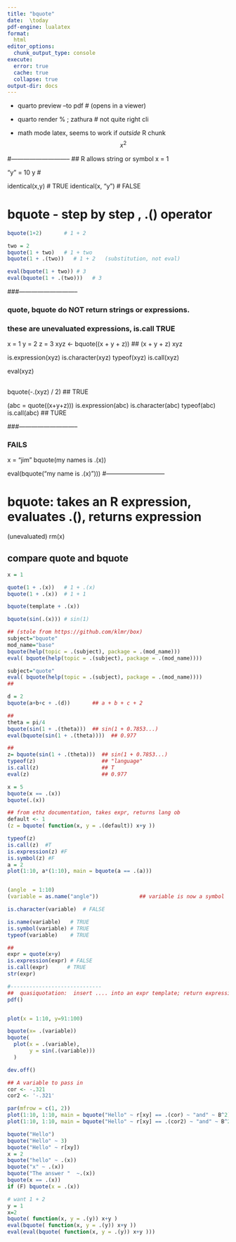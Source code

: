 ```yaml
---
title: "bquote"
date:  \today 
pdf-engine: lualatex
format:
  html
editor_options: 
  chunk_output_type: console
execute: 
  error: true
  cache: true
  collapse: true
output-dir: docs
---
```


<!--
For PDF
  pdf:
    toc: false
    toc_depth:  4   
    number-sections: false
    colorlinks: true
    keep_tex:  false
    include-in-header: 
      text: |
        \usepackage[top=.5in, bottom=.5in, left=.5in, right=.5in]{geometry}
        \usepackage{amsmath,amssymb,amstext,amsfonts}
        \usepackage{lipsum}
        \usepackage{setspace}
#format:
#  pdf: 
#    include-in-header: 
-->


\section{To run:}

- quarto preview <file> --to pdf    # (opens in a viewer)
- quarto render %	; zathura         # not quite right cli

- math mode latex,  seems to work if *outside* R chunk
$$
x^2
$$


#-----------------------------
##  R allows string or symbol
x = 1

"y" = 10
y       # 


identical(x,y) # TRUE
identical(x, "y") # FALSE

# bquote - step by step ,   .() operator
```r

bquote(1+2)       # 1 + 2

two = 2
bquote(1 + two)   # 1 + two
bquote(1 + .(two))   # 1 + 2   (substitution, not eval)

eval(bquote(1 + two)) # 3 
eval(bquote(1 + .(two)))   # 3 

```

###-----------------------------

###  quote, bquote do NOT return strings or expressions.

###  these are unevaluated expressions, is.call TRUE

x = 1
y = 2
z = 3
xyz <- bquote((x + y + z))                ##    (x + y + z)
xyz

is.expression(xyz)
is.character(xyz)
typeof(xyz)
is.call(xyz)

eval(xyz)

##    
bquote(-.(xyz) / 2)    ## TRUE

(abc = quote((x+y+z)))
is.expression(abc)
is.character(abc)
typeof(abc)
is.call(abc)            ##  TURE

###-----------------------------

###  FAILS

x = "jim"
bquote(my names is .(x))

eval(bquote("my name is .(x)   ")))
#-----------------------------

# bquote:   takes an R expression, evaluates .(), returns expression
(unevaluated)
rm(x)

##    compare quote and bquote
```r
x = 1

quote(1 + .(x))   # 1 + .(x) 
bquote(1 + .(x))  # 1 + 1

bquote(template + .(x))

bquote(sin(.(x))) # sin(1)

## (stole from https://github.com/klmr/box)
subject="bquote"
mod_name="base"
bquote(help(topic = .(subject), package = .(mod_name)))
eval( bquote(help(topic = .(subject), package = .(mod_name))))

subject="quote"
eval( bquote(help(topic = .(subject), package = .(mod_name))))
##

d = 2
bquote(a+b+c + .(d))       ## a + b + c + 2

##  
theta = pi/4
bquote(sin(1 + .(theta)))  ## sin(1 + 0.7853...)
eval(bquote(sin(1 + .(theta))))  ## 0.977

##
z= bquote(sin(1 + .(theta)))  ## sin(1 + 0.7853...)
typeof(z)                     ## "language"
is.call(z)                    ## T
eval(z)                       ## 0.977

```   

```r
x = 5 
bquote(x == .(x))
bquote(.(x))

## from ethz documentation, takes expr, returns lang ob
default <- 1
(z = bquote( function(x, y = .(default)) x+y ))

typeof(z)
is.call(z)  #T
is.expression(z) #F 
is.symbol(z) #F
a = 2
plot(1:10, a*(1:10), main = bquote(a == .(a)))


(angle  = 1:10)
(variable = as.name("angle"))             ## variable is now a symbol

is.character(variable)  # FALSE

is.name(variable)   # TRUE
is.symbol(variable) # TRUE
typeof(variable)    # TRUE

##
expr = quote(x+y)
is.expression(expr) # FALSE
is.call(expr)      # TRUE
str(expr)

#-----------------------------
##  quasiquotation:  insert .... into an expr template; return expression
pdf()


plot(x = 1:10, y=91:100)

bquote(x= .(variable))
bquote(
  plot(x = .(variable), 
       y = sin(.(variable)))
  )

dev.off()

```

```r
## A variable to pass in
cor <- -.321
cor2 <- '-.321'

par(mfrow = c(1, 2))
plot(1:10, 1:10, main = bquote("Hello" ~ r[xy] == .(cor) ~ "and" ~ B^2))
plot(1:10, 1:10, main = bquote("Hello" ~ r[xy] == .(cor2) ~ "and" ~ B^2))
```

```r
bquote("Hello")
bquote("Hello" ~ 3)
bquote("Hello" ~ r[xy])
x = 2
bquote("hello" ~ .(x))
bquote("x" ~ .(x))
bquote("The answer "  ~.(x))
bquote(x == .(x))
if (F) bquote(x = .(x))

# want 1 + 2
y = 1
x=2
bquote( function(x, y = .(y)) x+y )
eval(bquote( function(x, y = .(y)) x+y ))
eval(eval(bquote( function(x, y = .(y)) x+y )))
```
